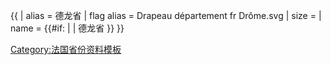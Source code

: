 {{ {{{1<noinclude>|country showdata</noinclude>}}}
| alias = 德龙省
| flag alias = Drapeau département fr Drôme.svg
| size = {{{size|}}}
| name = {{#if: {{{name|}}} | {{{name|}}} | 德龙省 }}
}}<noinclude>
[[Category:法国省份资料模板]]
</noinclude>